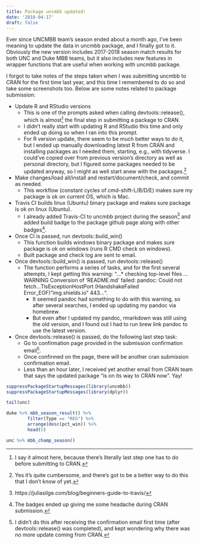 ```yaml
---
title: Package uncmbb updated!
date: '2018-04-17'
draft: false
---
```


Ever since UNCMBB team's season ended about a month ago, I've been meaning to update the data in uncmbb package, and I finally got to it. Obviously the new version includes 2017-2018 season match results for both UNC and Duke MBB teams, but it also includes new features in wrapper functions that are useful when working with uncmbb package. 

I forgot to take notes of the steps taken when I was submitting uncmbb to CRAN for the first time last year, and this time I remembered to do so and take some screenshots too. Below are some notes related to package submission:

- Update R and RStudio versions
    - This is one of the prompts asked when calling devtools::release(), which is almost^[I say it almost here, because there's literally last step one has to do before submitting to CRAN.] the final step in submitting a package to CRAN.
    - I didn't really start with updating R and RStudio this time and only ended up doing so when I ran into this prompt. 
    - For R version update, there seem to be much better ways to do it, but I ended up manually downloading latest R from CRAN and installing packages as I needed them, starting, e.g., with tidyverse. I could've copied over from previous version's directory as well as personal directory, but I figured some packages needed to be updated anyway, so I might as well start anew with the packages.^[Yes it's quite cumbersome, and there's got to be a better way to do this that I don't know of yet.] 
- Make changes/load all/install and restart/document/check, and commit as needed.
    - This workflow (constant cycles of cmd-shift-L/B/D/E) makes sure my package is ok on current OS, which is Mac. 
- Travis CI builds linux (Ubuntu) binary package and makes sure package is ok on linux (Ubuntu). 
    - I already added Travis-CI to uncmbb project during the season^[https://juliasilge.com/blog/beginners-guide-to-travis/] and added build badge to the package github page along with other badges^[The badges ended up giving me some headache during CRAN submission.]. 
- Once CI is passed, run devtools::build_win()
    - This function builds windows binary package and makes sure package is ok on windows (runs R CMD check on windows).
    - Built package and check log are sent to email.
- Once devtools::build_win() is passed, run devtools::release()
    - The function performs a series of tasks, and for the first several attempts, I kept getting this warning: "...* checking top-level files ... WARNING Conversion of ‘README.md’ failed: pandoc: Could not fetch...TlsExceptionHostPort (HandshakeFailed Error_EOF) "img.shields.io" 443...". 
	  - It seemed pandoc had something to do with this warning, so after several searches, I ended up updating my pandoc via homebrew. 
	  - But even after I updated my pandoc, rmarkdown was still using the old version, and I found out I had to run brew link pandoc to use the latest version. 
- Once devtools::release() is passed, do the following last step task:
    - Go to confirmation page provided in the submission confirmation email^[I didn't do this after receiving the confirmation email first time (after devtools::release() was completed), and kept wondering why there was no more update coming from CRAN.].
    - Once confirmed on the page, there will be another cran submission confirmation email.
    - Less than an hour later, I received yet another email from CRAN team that says the updated package "is on its way to CRAN now". Yay!


```r
suppressPackageStartupMessages(library(uncmbb))
suppressPackageStartupMessages(library(dplyr))

tail(unc)

duke %>% mbb_season_result() %>%
        filter(Type == "REG") %>%
        arrange(desc(pct_win)) %>%
        head(5) 

unc %>% mbb_champ_season()

```
